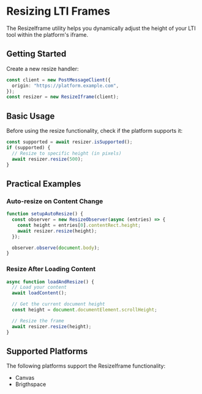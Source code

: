 # Resizing LTI Frames

The ResizeIframe utility helps you dynamically adjust the height of your LTI tool within the platform's iframe.

## Getting Started

Create a new resize handler:

```typescript
const client = new PostMessageClient({
  origin: "https://platform.example.com",
});
const resizer = new ResizeIframe(client);
```

## Basic Usage

Before using the resize functionality, check if the platform supports it:

```typescript
const supported = await resizer.isSupported();
if (supported) {
  // Resize to specific height (in pixels)
  await resizer.resize(500);
}
```

## Practical Examples

### Auto-resize on Content Change

```typescript
function setupAutoResize() {
  const observer = new ResizeObserver(async (entries) => {
    const height = entries[0].contentRect.height;
    await resizer.resize(height);
  });

  observer.observe(document.body);
}
```

### Resize After Loading Content

```typescript
async function loadAndResize() {
  // Load your content
  await loadContent();

  // Get the current document height
  const height = document.documentElement.scrollHeight;

  // Resize the frame
  await resizer.resize(height);
}
```

## Supported Platforms

The following platforms support the ResizeIframe functionality:

- Canvas
- Brigthspace
